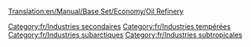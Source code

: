 [[Translation:en/Manual/Base Set/Economy/Oil Refinery]]

{{fr/Industries|image=Oilrefinery.png
|nom=Raffinerie
|climats=[[fr/Manual/Climat#Tempéré|Tempéré]], [[fr/Manual/Climat#Subarctique|Subarctique]], [[fr/Manual/Climat#Subtropical|Subtropical]].
|accepte=[[fr/Manual/Base Set/Economy/Pétrole|Pétrole]]
|produit=[[fr/Manual/Base Set/Economy/Marchandises|Marchandises]]
|notes=Peut seulement être positionnée près des bords de la carte, même en utilisant [[fr/Manual/Base Set/Economy/Industries#Financer de nouvelles industries|Financer de nouvelles industries]].
Elle peut être détruite par la [[fr/Désastre#Explosion de raffinerie|catastrophe de l'avion militaire]], mais sera reconstruire rapidement.
}}

[[Category:fr/Industries secondaires]]
[[Category:fr/Industries tempérées]]
[[Category:fr/Industries subarctiques]]
[[Category:fr/Industries subtropicales]]